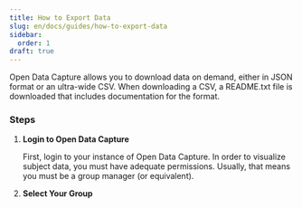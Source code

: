 ```yaml
---
title: How to Export Data
slug: en/docs/guides/how-to-export-data
sidebar:
  order: 1
draft: true
---
```



Open Data Capture allows you to download data on demand, either in JSON format or an ultra-wide CSV. When downloading a CSV, a README.txt file is downloaded that includes documentation for the format.

### Steps

<Steps>

1.  **Login to Open Data Capture**

    First, login to your instance of Open Data Capture. In order to visualize subject data, you must have adequate permissions. Usually, that means you must be a group manager (or equivalent).

    <Screenshot alt="login page" name="login" />

2.  **Select Your Group**

    <Screenshot alt="dashboard page" name="dashboard" />

</Steps>
